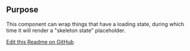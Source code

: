 ## Purpose
This component can wrap things that have a loading state, during which time it will render a "skeleton state" placeholder.


[Edit this Readme on GitHub](https://github.com/wellcomecollection/wellcomecollection.org/edit/main/common/views/components/Placeholder/README.mdx)